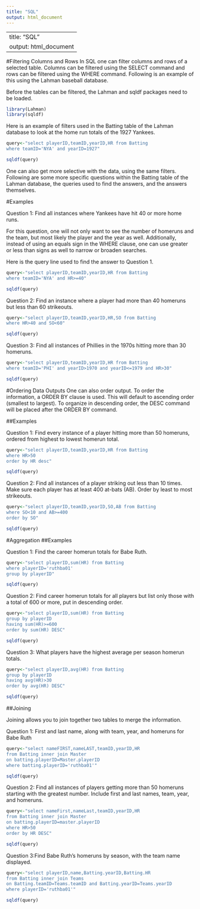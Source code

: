```yaml
---
title: "SQL"
output: html_document
---
```


---
title: "SQL"
output: html_document
---

#Filtering Columns and Rows
In SQL one can filter columns and rows of a selected table. Columns can be filtered using the SELECT command and rows can be filtered using the WHERE command. Following is an example of this using the Lahman baseball database.

Before the tables can be filtered, the Lahman and sqldf packages need to be loaded.

```r
library(Lahman)
library(sqldf)
```


Here is an example of filters used in the Batting table of the Lahman database to look at the home run totals of the 1927 Yankees.

```r
query<-"select playerID,teamID,yearID,HR from Batting
where teamID='NYA' and yearID=1927"

sqldf(query)
```

One can also get more selective with the data, using the same filters. Following are some more specific questions within the Batting table of the Lahman database, the queries used to find the answers, and the answers themselves.

#Examples

Question 1: Find all instances where Yankees have hit 40 or more home runs.

For this question, one will not only want to see the number of homeruns and the team, but most likely the player and the year as well. Additionally, instead of using an equals sign in the WHERE clause, one can use greater or less than signs as well to narrow or broaden searches.

Here is the query line used to find the answer to Question 1.

```r
query<-"select playerID,teamID,yearID,HR from Batting
where teamID='NYA' and HR>=40"

sqldf(query)
```

Question 2: Find an instance where a player had more than 40 homeruns but less than 60 strikeouts.

```r
query<-"select playerID,teamID,yearID,HR,SO from Batting
where HR>40 and SO<60"

sqldf(query)
```

Question 3: Find all instances of Phillies in the 1970s hitting more than 30 homeruns.

```r
query<-"select playerID,teamID,yearID,HR from Batting
where teamID='PHI' and yearID>1970 and yearID<=1979 and HR>30"

sqldf(query)

```

#Ordering Data Outputs
One can also order output. To order the information, a ORDER BY clause is used. This will default to ascending order (smallest to largest). To organize in descending order, the DESC command will be placed after the ORDER BY command.

##Examples

Question 1: Find every instance of a player hitting more than 50 homeruns, ordered from highest to lowest homerun total.

```r
query<-"select playerID,teamID,yearID,HR from Batting
where HR>50
order by HR desc"

sqldf(query)
```

Question 2: Find all instances of a player striking out less than 10 times. Make sure each player has at least 400 at-bats (AB). Order by least to most strikeouts.

```r
query<-"select playerID,teamID,yearID,SO,AB from Batting
where SO<10 and AB>=400
order by SO"

sqldf(query)
```

#Aggregation
##Examples

Question 1: Find the career homerun totals for Babe Ruth.

```r
query<-"select playerID,sum(HR) from Batting
where playerID='ruthba01'
group by playerID"

sqldf(query)
```

Question 2: Find career homerun totals for all players but list only those with a total of 600 or more, put in descending order.

```r
query<-"select playerID,sum(HR) from Batting
group by playerID
having sum(HR)>=600
order by sum(HR) DESC"

sqldf(query)
```

Question 3: What players have the highest average per season homerun totals.

```r
query<-"select playerID,avg(HR) from Batting
group by playerID
having avg(HR)>30
order by avg(HR) DESC"

sqldf(query)
```

##Joining

Joining allows you to join together two tables to merge the information. 

Question 1: First and last name, along with team, year, and homeruns for Babe Ruth

```r
query<-"select nameFIRST,nameLAST,teamID,yearID,HR 
from Batting inner join Master
on batting.playerID=Master.playerID
where batting.playerID='ruthba01'"

sqldf(query)
```

Question 2: Find all instances of players getting more than 50 homeruns starting with the greatest number. Include first and last names, team, year, and homeruns.

```r
query<-"select nameFirst,nameLast,teamID,yearID,HR 
from Batting inner join Master
on batting.playerID=master.playerID
where HR>50
order by HR DESC"

sqldf(query)
```

Question 3:Find Babe Ruth's homeruns by season, with the team name displayed.

```r
query<-"select playerID,name,Batting.yearID,Batting.HR 
from Batting inner join Teams
on Batting.teamID=Teams.teamID and Batting.yearID=Teams.yearID
where playerID='ruthba01'"

sqldf(query)
```


